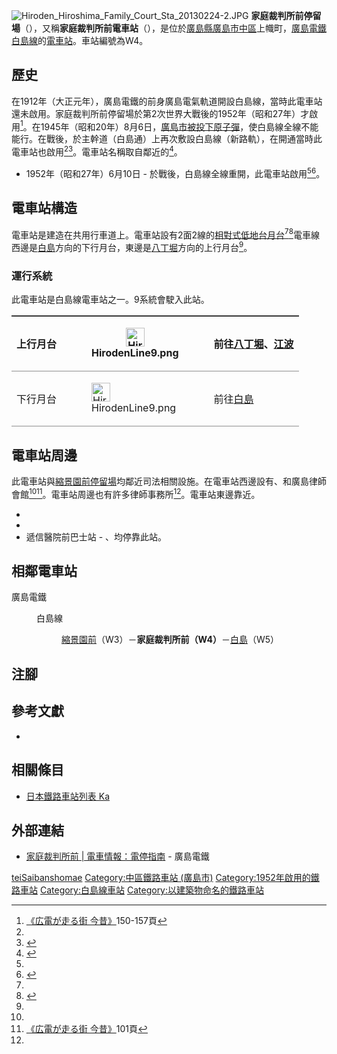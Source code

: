 {{Infobox station
|公司色 = #009944
|站名 = 家庭裁判所前
|圖片 = Hiroden Hiroshima Family Court Sta 20130224-1.JPG
|圖片說明 = 八丁堀方向月台
|日文原名 = 家庭裁判所前
|平假名 = かていさいばんしょまえ
|羅馬拼音 = Shukkeien-mae
|副站名 = 
|所在地 = {{JPN}}[[廣島縣|廣島縣]][[廣島市|廣島市]][[中區_(廣島市)|中區]]上幟町
|座標 = {{coord|34|24|7.45|N|132|27|57.49|E|type:railwaystation_region:JP-24|display=inline,title}}
|車站構造 = [[地面車站|地面車站]]
|月台配置 = 2面2線
|啟用年月日 = 1952年（昭和27年）6月10日
|廢站年月日 = 
|乘客人數 = 
|上下車人次 = 
|統計年度 = 
|轉車 = 
|全寬備註 = 
|adjacent = {{Adjacent stations|system=廣島電鐵|line=白島線|left=縮景園前|right=白島|note-left=W3<br/>0.3km|note-mid={{Color|#a3938a|●}}W4<br/>距離[[八丁堀停留場|八丁堀]]1.0km|note-right=W5<br>0.2km}}
}}
[[File:Hiroden_Hiroshima_Family_Court_Sta_20130224-2.JPG|thumb]]
'''家庭裁判所前停留場'''（{{jpn|j=家庭裁判所前停留場|hg=かていさいばんしょまえていりゅうじょう|rm=Katei Saibansho-mae teiryūjō|f=y}}），又稱'''家庭裁判所前電車站'''（{{jpn|j=家庭裁判所前電停}}），是位於[[廣島縣|廣島縣]][[廣島市|廣島市]][[中區_(廣島市)|中區]]上幟町，[[廣島電鐵|廣島電鐵]][[白島線|白島線]]的[[電車站|電車站]]。車站編號為W4。

== 歷史 ==
在1912年（大正元年），廣島電鐵的前身廣島電氣軌道開設白島線，當時此電車站還未啟用。家庭裁判所前停留場於第2次世界大戰後的1952年（昭和27年）才啟用<ref name=osafune2>[[#osafune|《広電が走る街 今昔》]]150-157頁</ref>。在1945年（昭和20年）8月6日，[[廣島市原子彈爆炸|廣島市被投下原子彈]]，使白島線全線不能能行。在戰後，於主幹道（白島通）上再次敷設白島線（新路軌），在開通當時此電車站也啟用<ref name=osafune2/><ref name="HIRODEN10070_125">{{Cite book|title=広島電鉄開業100年・創立70年史 |year=2012 |publisher=広島電鉄 |page=125|language=ja}}</ref>。電車站名稱取自鄰近的{{Translink|ja|広島家庭裁判所|廣島家庭裁判所}}<ref name=line>{{Cite book|author=川島令三 |authorlink=川島令三 |title=山陽・山陰ライン 全線・全駅・全配線 |year=2012 |publisher=[[講談社|講談社]] |series=【図説】 日本の鉄道 |isbn=978-4-06-295157-9 |volume=第7巻 広島エリア |pages=8・85頁|language=ja}}</ref>。

* 1952年（昭和27年）6月10日 - 於戰後，白島線全線重開，此電車站啟用<ref name=osafune2/><ref>{{cite book|author=[[今尾惠介|今尾惠介]]（監修） |title={{Translink|ja|日本鉄道旅行地図帳|日本鐵道旅行地圖帳}} - 全線・全駅・全廃線 |publisher=[[新潮社|新潮社]] |volume=11 中国四国 |year=2009 |isbn=978-4-10-790029-6 |page=38|language=ja}}</ref>。

== 電車站構造 ==
電車站是建造在共用行車道上。電車站設有2面2線的[[相對式月台|相對式低地台月台]]<ref name=line/><ref name=jijo>{{Cite book|author=川島令三 |title={{Translink|ja|全国鉄道事情大研究|全國鐵道事情大研究}} |year=2009 |publisher={{Translink|ja|草思社}} |isbn=978-4-7942-1711-0 |volume=中国篇 2 |pages=103・107頁}}</ref>電車線西邊是[[白島停留場|白島]]方向的下行月台，東邊是[[八丁堀停留場|八丁堀]]方向的上行月台<ref name=line/>。

=== 運行系統 ===
{{See also|廣島電鐵#運行系統}}
此電車站是白島線電車站之一。9系統會駛入此站。
{| style="border-collapse: collapse;"
|-
! style="border-width: 2px 0; border-style: ridge; padding: 2px .5em;"|上行月台
| style="border-width: 2px 0; border-style: ridge; padding: 2px .5em;"|[[File:HirodenLine9.png|30px]]
| style="border-width: 2px 0; border-style: ridge; padding: 2px .5em;"|前往[[八丁堀停留場|八丁堀]]、[[江波停留場|江波]]
|-
! style="border-width: 2px 0; border-style: ridge; padding: 2px .5em;"|下行月台
| style="border-width: 2px 0; border-style: ridge; padding: 2px .5em;"|[[File:HirodenLine9.png|30px]]
| style="border-width: 2px 0; border-style: ridge; padding: 2px .5em;"|前往[[白島停留場|白島]]
|}

== 電車站周邊 ==
此電車站與[[縮景園前停留場|縮景園前停留場]]均鄰近司法相關設施。在電車站西邊設有{{Translink|ja|広島家庭裁判所|廣島家庭裁判所}}、{{Translink|ja|広島拘置所|廣島拘置所}}和廣島律師會館<ref name=line/><ref name=osafune>[[#osafune|《広電が走る街 今昔》]]101頁</ref>。電車站周邊也有許多律師事務所<ref name=line/>。電車站東邊靠近{{Translink|ja|京橋川}}。
* {{Translink|ja|中国総合通信局|中国綜合通信局}}
* {{Translink|ja|広島逓信病院|廣島遞信醫院}}
* 遞信醫院前巴士站 - {{Translink|ja|広電バス|廣電巴士}}{{Translink|ja|広電バス#江波営業所管轄|廣電巴士#江波營業所管轄|6號線}}、{{Translink|ja|広島電鉄仁保営業課#現行路線|廣島電鐵仁保營業課#現行路線|12號線}}均停靠此站。

== 相鄰電車站 ==
; 廣島電鐵
: {{color|#a3938a|■}}白島線
:: [[縮景園前停留場|縮景園前]]（W3）－'''家庭裁判所前（W4）'''－[[白島停留場|白島]]（W5）
== 注腳 ==
{{Reflist}}
== 參考文獻 ==
* {{Cite book|author=長船友則 |title={{lang|ja|広電が走る街 今昔}} |year=2005 |publisher=[[JTB出版|JTB出版]] |series=JTB Can Books |isbn=4-533-05986-4|language=ja |ref=osafune}}
== 相關條目 ==
* [[日本鐵路車站列表_Ka|日本鐵路車站列表 Ka]]
== 外部連結 ==
* [http://www.hiroden.co.jp/train/route-guide/stop-guide/w-4.html 家庭裁判所前 | 電車情報：電停指南] {{Wayback|url=http://www.hiroden.co.jp/train/route-guide/stop-guide/w-4.html |date=20171008214115 }}{{ja icon}} - 廣島電鐵
{{白島線}}
{{DEFAULTSORT:Katei Saibansho-mae}}
[[Category:日本鐵路車站_Ka|teiSaibanshomae]]
[[Category:中區鐵路車站_(廣島市)|Category:中區鐵路車站 (廣島市)]]
[[Category:1952年啟用的鐵路車站|Category:1952年啟用的鐵路車站]]
[[Category:白島線車站|Category:白島線車站]]
[[Category:以建築物命名的鐵路車站|Category:以建築物命名的鐵路車站]]